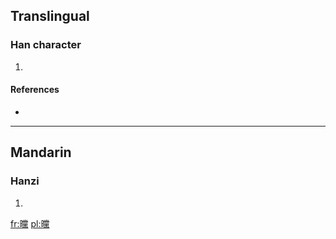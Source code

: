 ==Translingual==

===Han character===
{{Han char|rn=72|rad=日|as=20|sn=24|four=6903<sub>1</sub>|canj=日火月火 (AFBF)}}

# {{defn|Han|sort=日20}}

====References====
* {{Han ref|kx=0501.480|dkj=14271|dj=0872.240|hdz=21543.030|uh=66ED|ud=26349|bh=F8AA|bd=63658}}

----

==Mandarin==

===Hanzi===
{{cmn-hanzi|pin=[[tǎng]] ([[tang3]])|wg=t'ang<sup>3</sup>}}

# {{defn|lang=cmn|sort=日20}}

[[fr:曭]]
[[pl:曭]]